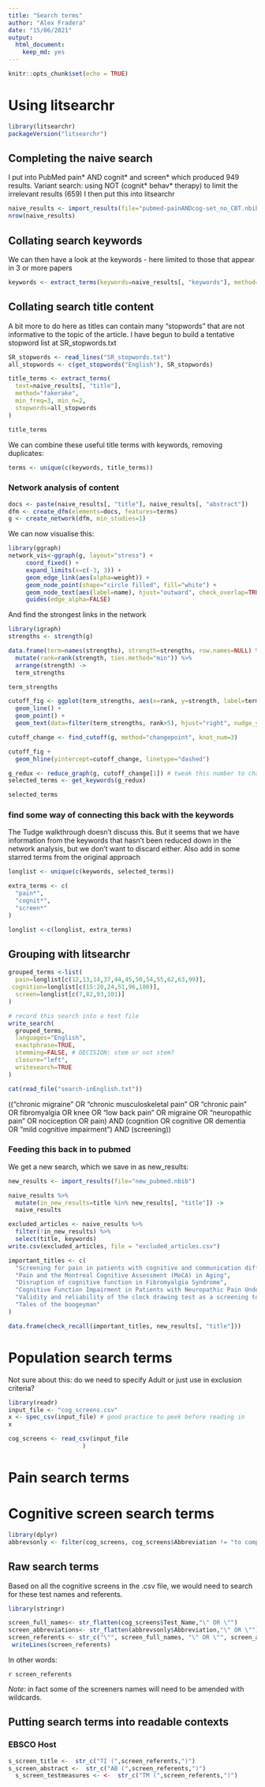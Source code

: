 ```yaml
---
title: "Search terms"
author: "Alex Fradera"
date: "15/06/2021"
output: 
  html_document: 
    keep_md: yes
---
```


```r
knitr::opts_chunk$set(echo = TRUE)
```

# Using litsearchr
```r
library(litsearchr)
packageVersion("litsearchr")
```


## Completing the naive search

I put into PubMed pain* AND cognit* and screen* which produced 949 results.
Variant search: using NOT (cognit* behav* therapy) to limit the irrelevant results (659)
I then put this into litsearchr

```r
naive_results <- import_results(file="pubmed-painANDcog-set_no_CBT.nbib")
nrow(naive_results)
```
## Collating search keywords
We can then have a look at the keywords - here limited to those that appear in 3 or more papers

```r
keywords <- extract_terms(keywords=naive_results[, "keywords"], method="tagged", min_n=1, min_freq = 3)
```

## Collating search title content

A bit more to do here as titles can contain many "stopwords" that are not informative to the topic of the article. I have begun to build a tentative stopword list at SR_stopwords.txt 

```r
SR_stopwords <- read_lines("SR_stopwords.txt")
all_stopwords <- c(get_stopwords("English"), SR_stopwords)

```

```r
title_terms <- extract_terms(
  text=naive_results[, "title"],
  method="fakerake",
  min_freq=3, min_n=2,
  stopwords=all_stopwords
)

title_terms
```

We can combine these useful title terms with keywords, removing duplicates:
```r
terms <- unique(c(keywords, title_terms))
```


### Network analysis of content
```r
docs <- paste(naive_results[, "title"], naive_results[, "abstract"])
dfm <- create_dfm(elements=docs, features=terms)
g <- create_network(dfm, min_studies=1)

```

We can now visualise this:

```r

library(ggraph)
network_vis<-ggraph(g, layout="stress") +
     coord_fixed() +
     expand_limits(x=c(-3, 3)) +
     geom_edge_link(aes(alpha=weight)) +
     geom_node_point(shape="circle filled", fill="white") +
     geom_node_text(aes(label=name), hjust="outward", check_overlap=TRUE) +
     guides(edge_alpha=FALSE)
```

And find the strongest links in the network

```r
library(igraph)
strengths <- strength(g)

data.frame(term=names(strengths), strength=strengths, row.names=NULL) %>%
  mutate(rank=rank(strength, ties.method="min")) %>%
  arrange(strength) ->
  term_strengths

term_strengths
```


```r
cutoff_fig <- ggplot(term_strengths, aes(x=rank, y=strength, label=term)) +
  geom_line() +
  geom_point() +
  geom_text(data=filter(term_strengths, rank>5), hjust="right", nudge_y=20, check_overlap=TRUE)

cutoff_change <- find_cutoff(g, method="changepoint", knot_num=3)

cutoff_fig +
  geom_hline(yintercept=cutoff_change, linetype="dashed")

```


```r
g_redux <- reduce_graph(g, cutoff_change[1]) # tweak this number to change the cutoff option
selected_terms <- get_keywords(g_redux)

selected_terms
```

### find some way of connecting this back with the keywords
The Tudge walkthrough doesn't discuss this. But it seems that we have  information from the keywords that hasn't been reduced down in the network analysis, but we don't want to discard either. Also add in some starred terms from the original approach
```r


longlist <- unique(c(keywords, selected_terms))

extra_terms <- c(
  "pain*",
  "cognit*",
  "screen*"
)

longlist <-c(longlist, extra_terms)

```




## Grouping with litsearchr


```r
grouped_terms <-list(
  pain=longlist[c(12,13,14,37,44,45,50,54,55,62,63,99)],
 cognition=longlist[c(15:20,24,51,96,100)],
  screen=longlist[c(7,82,93,101)]
)

# record this search into a text file
write_search(
  grouped_terms,
  languages="English",
  exactphrase=TRUE,
  stemming=FALSE, # DECISION: stem or not stem?
  closure="left",
  writesearch=TRUE
)

cat(read_file("search-inEnglish.txt"))
```




\(\("chronic migraine" OR "chronic musculoskeletal pain" OR "chronic pain" OR fibromyalgia OR knee OR "low back pain" OR migraine OR "neuropathic pain" OR nociception OR pain\) AND \(cognition OR cognitive OR dementia OR "mild cognitive impairment"\) AND \(screening\)\)


### Feeding this back in to pubmed

We get a new search, which we save in as new_results:

```r
new_results <- import_results(file="new_pubmed.nbib")
```


```r
naive_results %>%
  mutate(in_new_results=title %in% new_results[, "title"]) ->
  naive_results

excluded_articles <- naive_results %>%
  filter(!in_new_results) %>%
  select(title, keywords)
write.csv(excluded_articles, file = "excluded_articles.csv")
```




```r
important_titles <- c(
  "Screening for pain in patients with cognitive and communication difficulties: evaluation of the SPIN-screen",
  "Pain and the Montreal Cognitive Assessment (MoCA) in Aging",
  "Disruption of cognitive function in Fibromyalgia Syndrome",
  "Cognitive Function Impairment in Patients with Neuropathic Pain Under Standard Conditions of Care",
  "Validity and reliability of the clock drawing test as a screening tool for cognitive impairment in patients with fibromyalgia",
  "Tales of the boogeyman"
)

data.frame(check_recall(important_titles, new_results[, "title"]))
```



# Population search terms
Not sure about this: do we need to specify Adult or just use in exclusion criteria?


```r
library(readr)
input_file <- "cog_screens.csv"
x <- spec_csv(input_file) # good practice to peek before reading in
x

```

```r
cog_screens <- read_csv(input_file
                     )
```






# Pain search terms


# Cognitive screen search terms

```r
library(dplyr)
abbrevsonly <- filter(cog_screens, cog_screens$Abbreviation != "to complete")
```







## Raw search terms


Based on all the cognitive screens in the .csv file, we would need to search for these test names and referents.

```r
library(stringr)

screen_full_names<- str_flatten(cog_screens$Test_Name,"\" OR \"")
screen_abbreviations<- str_flatten(abbrevsonly$Abbreviation,"\" OR \"")
screen_referents <- str_c("\"", screen_full_names, "\" OR \"", screen_abbreviations, "\"")
 writeLines(screen_referents)

```
In other words:

`r screen_referents`


*Note:* in fact some of the screeners names will need to be amended with wildcards.

## Putting search terms into readable contexts

### EBSCO Host

```r
s_screen_title <-  str_c("TI (",screen_referents,")")
s_screen_abstract <-  str_c("AB (",screen_referents,")")
  s_screen_testmeasures <- <-  str_c("TM (",screen_referents,")")

```

